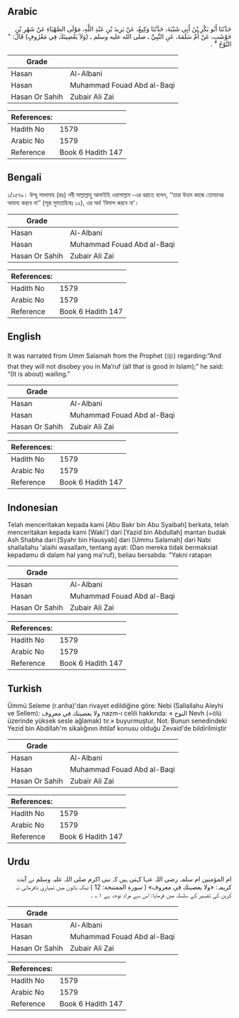 ## Arabic


<div dir="rtl" lang="ar" style={{fontSize:'larger',backgroundColor:'#f8f9fa',padding:20}}>
حَدَّثَنَا أَبُو بَكْرِ بْنُ أَبِي شَيْبَةَ، حَدَّثَنَا وَكِيعٌ، عَنْ يَزِيدَ بْنِ عَبْدِ اللَّهِ، مَوْلَى الصَّهْبَاءِ عَنْ شَهْرِ بْنِ حَوْشَبٍ، عَنْ أُمِّ سَلَمَةَ، عَنِ النَّبِيِّ ـ صلى الله عليه وسلم ـ ‏(وَلاَ يَعْصِينَكَ فِي مَعْرُوفٍ)‏ قَالَ: ‏"‏ النَّوْحُ ‏"‏ ‏.‏
</div>
<div style={{backgroundColor:'#f8f9fa',padding:20, marginBottom: 10}}><table> <thead> <tr> <th>Grade</th> <th></th> </tr> </thead> <tbody> <tr><td>Hasan</td><td>Al-Albani</td></tr><tr><td>Hasan</td><td>Muhammad Fouad Abd al-Baqi</td></tr><tr><td>Hasan Or Sahih</td><td>Zubair Ali Zai</td></tr></tbody></table><table> <thead> <tr> <th>References:</th> <th></th> </tr> </thead> <tbody><tr><td>Hadith No</td><td>1579</td></tr><tr><td>Arabic No</td><td>1579</td></tr><tr><td>Reference</td><td>Book 6 Hadith 147</td></tr></tbody></table></div>

## Bengali


<div dir="ltr" lang="bn" style={{fontSize:'larger',backgroundColor:'#f8f9fa',padding:20}}>
১/১৫৭৯। উম্মু সালামাহ (রাঃ) নবী সাল্লাল্লাহু আলাইহি ওয়াসাল্লাম -এর বরাতে বলেন, ‘‘তারা উত্তম কাজে তোমাদের অমান্য করবে না’’ (সূরা মুমতাহিনাঃ ১২), এর অর্থ ‘বিলাপ করবে না’।
</div>
<div style={{backgroundColor:'#f8f9fa',padding:20, marginBottom: 10}}><table> <thead> <tr> <th>Grade</th> <th></th> </tr> </thead> <tbody> <tr><td>Hasan</td><td>Al-Albani</td></tr><tr><td>Hasan</td><td>Muhammad Fouad Abd al-Baqi</td></tr><tr><td>Hasan Or Sahih</td><td>Zubair Ali Zai</td></tr></tbody></table><table> <thead> <tr> <th>References:</th> <th></th> </tr> </thead> <tbody><tr><td>Hadith No</td><td>1579</td></tr><tr><td>Arabic No</td><td>1579</td></tr><tr><td>Reference</td><td>Book 6 Hadith 147</td></tr></tbody></table></div>

## English


<div dir="ltr" lang="en" style={{fontSize:'larger',backgroundColor:'#f8f9fa',padding:20}}>
It was narrated from Umm Salamah from the Prophet (ﷺ) regarding:“And that they will not disobey you in Ma’ruf (all that is good in Islam);” he said: “(It is about) wailing.”
</div>
<div style={{backgroundColor:'#f8f9fa',padding:20, marginBottom: 10}}><table> <thead> <tr> <th>Grade</th> <th></th> </tr> </thead> <tbody> <tr><td>Hasan</td><td>Al-Albani</td></tr><tr><td>Hasan</td><td>Muhammad Fouad Abd al-Baqi</td></tr><tr><td>Hasan Or Sahih</td><td>Zubair Ali Zai</td></tr></tbody></table><table> <thead> <tr> <th>References:</th> <th></th> </tr> </thead> <tbody><tr><td>Hadith No</td><td>1579</td></tr><tr><td>Arabic No</td><td>1579</td></tr><tr><td>Reference</td><td>Book 6 Hadith 147</td></tr></tbody></table></div>

## Indonesian


<div dir="ltr" lang="id" style={{fontSize:'larger',backgroundColor:'#f8f9fa',padding:20}}>
Telah menceritakan kepada kami [Abu Bakr bin Abu Syaibah] berkata, telah menceritakan kepada kami [Waki'] dari [Yazid bin Abdullah] mantan budak Ash Shabha dari [Syahr bin Hausyab] dari [Ummu Salamah] dari Nabi shallallahu 'alaihi wasallam, tentang ayat: (Dan mereka tidak bermaksiat kepadamu di dalam hal yang ma'ruf), beliau bersabda: "Yakni ratapan
</div>
<div style={{backgroundColor:'#f8f9fa',padding:20, marginBottom: 10}}><table> <thead> <tr> <th>Grade</th> <th></th> </tr> </thead> <tbody> <tr><td>Hasan</td><td>Al-Albani</td></tr><tr><td>Hasan</td><td>Muhammad Fouad Abd al-Baqi</td></tr><tr><td>Hasan Or Sahih</td><td>Zubair Ali Zai</td></tr></tbody></table><table> <thead> <tr> <th>References:</th> <th></th> </tr> </thead> <tbody><tr><td>Hadith No</td><td>1579</td></tr><tr><td>Arabic No</td><td>1579</td></tr><tr><td>Reference</td><td>Book 6 Hadith 147</td></tr></tbody></table></div>

## Turkish


<div dir="ltr" lang="tr" style={{fontSize:'larger',backgroundColor:'#f8f9fa',padding:20}}>
Ümmü Seleme (r.anha)'dan rivayet edildiğine göre: Nebi (Sallallahu Aleyhi ve Sellem): ولا يعصينك في معروف nazm-ı celili hakkında: « النوح Nevh (=ölü üzerinde yüksek sesle ağlamak) tır.» buyurmuştur. Not: Bunun senedindeki Yezid bin Abdillah'm sikalığının ihtilaf konusu olduğu Zevaid'de bildirilmiştir
</div>
<div style={{backgroundColor:'#f8f9fa',padding:20, marginBottom: 10}}><table> <thead> <tr> <th>Grade</th> <th></th> </tr> </thead> <tbody> <tr><td>Hasan</td><td>Al-Albani</td></tr><tr><td>Hasan</td><td>Muhammad Fouad Abd al-Baqi</td></tr><tr><td>Hasan Or Sahih</td><td>Zubair Ali Zai</td></tr></tbody></table><table> <thead> <tr> <th>References:</th> <th></th> </tr> </thead> <tbody><tr><td>Hadith No</td><td>1579</td></tr><tr><td>Arabic No</td><td>1579</td></tr><tr><td>Reference</td><td>Book 6 Hadith 147</td></tr></tbody></table></div>

## Urdu


<div dir="rtl" lang="ur" style={{fontSize:'larger',backgroundColor:'#f8f9fa',padding:20}}>
ام المؤمنین ام سلمہ رضی اللہ عنہا کہتی ہیں کہ نبی اکرم صلی اللہ علیہ وسلم نے آیت کریمہ: «ولا يعصينك في معروف» ( سورة الممتنحة: 12 ) نیک باتوں میں تمہاری نافرمانی نہ کریں کی تفسیر کے سلسلہ میں فرمایا: اس سے مراد نوحہ ہے ۱؎ ۔
</div>
<div style={{backgroundColor:'#f8f9fa',padding:20, marginBottom: 10}}><table> <thead> <tr> <th>Grade</th> <th></th> </tr> </thead> <tbody> <tr><td>Hasan</td><td>Al-Albani</td></tr><tr><td>Hasan</td><td>Muhammad Fouad Abd al-Baqi</td></tr><tr><td>Hasan Or Sahih</td><td>Zubair Ali Zai</td></tr></tbody></table><table> <thead> <tr> <th>References:</th> <th></th> </tr> </thead> <tbody><tr><td>Hadith No</td><td>1579</td></tr><tr><td>Arabic No</td><td>1579</td></tr><tr><td>Reference</td><td>Book 6 Hadith 147</td></tr></tbody></table></div>